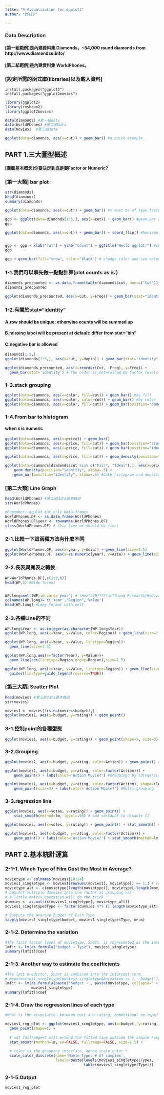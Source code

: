 ```yaml
---
title: "R-Visualization for qqplot2"
author: "許sir"

---
```



### Data Description
#### [第一組範例]是內建資料集 Diamonds。~54,000 round diamonds from http://www.diamondse.info/
#### [第二組範例]是內建資料集 WorldPhones。

### [設定所需的函式庫(libraries)以及載入資料]
```{}
install.packages("ggplot2")
install.packages("ggplot2movies")
```

```r
library(ggplot2)
library(reshape2)
library(ggplot2movies)

data(diamonds) #第一組data
data(WorldPhones) #第二組data
data(movies)  #第三組data

ggplot(data=diamonds, aes(x=cut)) + geom_bar() #a quick example 
```

## PART 1.三大圖型概述

#### [畫圖基本概念]你要決定到底是要Factor or Numeric?

### [第一大類] bar plot
```r
str(diamonds)
head(diamonds)
summary(diamonds)
```

```r
ggplot(data=diamonds, aes(x=cut)) + geom_bar() #x must be of type factor

ggp <- ggplot(data=diamonds[1:5,], aes(x=cut)) + geom_bar() #geom_bar drops category with no occurrence
ggp

ggplot(data=diamonds, aes(x=cut)) + geom_bar() + coord_flip() #horizontal bar


ggp <- ggp + xlab("Cut") + ylab("Count") + ggtitle("Hello ggplot!") #change label naming
ggp

ggp + geom_bar(fill="snow", color="black") # change color and see colors() if you're picky

```

### 1-1.我們可以事先做一點點計算(plot counts as is )
```r
diamonds_precounted <- as.data.frame(table(diamonds$cut, dnn=c("Cut")))
diamonds_precounted

ggplot(diamonds_precounted, aes(x=Cut, y=Freq)) + geom_bar(stat="identity") # default is "bin"
```


### 1-2.有關於stat=“identity”
#### A.row should be unique: otherwise counts will be summed up
#### B.missing label will be present at default: differ from stat="bin"
#### C.negative bar is allowed

```r
diamonds[1:5,]
ggplot(diamonds[1:5,], aes(x=cut, y=depth)) + geom_bar(stat="identity")

ggplot(diamonds_precounted, aes(x=reorder(Cut, -Freq), y=Freq)) + 
  geom_bar(stat='identity') # The order is determined by factor levels
```

### 1-3.stack grouping 
```r
ggplot(data=diamonds, aes(x=color, fill=cut)) + geom_bar() #by fill
ggplot(data=diamonds, aes(x=color, color=cut)) + geom_bar() #by color
ggplot(data=diamonds, aes(x=color, fill=cut)) + geom_bar(position="dodge") #dodge grouping

```

### 1-4.From bar to histogram 
#### when x is numeric
```r
ggplot(data=diamonds, aes(x=price)) + geom_bar()
ggplot(data=diamonds, aes(x=price, fill=cut)) + geom_bar(position="stack") #by stack
ggplot(data=diamonds, aes(x=price, fill=cut)) + geom_bar(position="identity", alpha=.5) #by identity (overlapping)

ggplot(data=diamonds, aes(x=price, fill=cut)) + geom_density(position="identity", alpha=.5) #from histogram to density plot

ggplot(data=diamonds[diamonds$cut %in% c("Fair", "Ideal"),], aes(x=price, fill=cut)) + 
    geom_density(position="identity", alpha=.5) + 
    geom_bar(position="identity", alpha=.5) #both histogram and density (scale wrong?K)


```

### [第二大類] Line Graph

```r
head(WorldPhones) #第二組data基本概述
str(WorldPhones)

#Remember: ggplot eat only data.frames
WorldPhones.DF <- as.data.frame(WorldPhones)
WorldPhones.DF$year <- rownames(WorldPhones.DF)
class(WorldPhones.DF) # this time we should be fine!

```

### 2-1.比較一下這兩種方法有什麼不同
```r
ggplot(WorldPhones.DF, aes(x=year, y=Asia)) + geom_line(size=1.5)
ggplot(WorldPhones.DF, aes(x=as.numeric(year), y=Asia)) + geom_line(size=1.5)
```

### 2-2.長表與寬表之轉換
```r
WP=WorldPhones.DF[,c(1:3,8)]
head(WP,8) #Wide format


WP.long=melt(WP,id.vars='year') # ?Hmelt?N?????ഫ??Long Format?A?Hid.vars?O?d????
colnames(WP.long)= c('Year','Region','Value')
head(WP.long) #Long format with melt


```

### 2-3.各種Line的不同
```r
WP.long$Year <- as.integer(as.character(WP.long$Year))
ggplot(WP.long, aes(x=Year, y=Value, color=Region)) + geom_line(size=1.5)

ggplot(WP.long, aes(x=Year, y=Value, linetype=Region))+
  geom_line(size=1.5)

ggplot(WP.long,aes(x=factor(Year), y=Value))+
  geom_line(aes(linetype=Region,group=Region),size=1.5)

ggplot(WP.long, aes(x=Year, y=Value, linetype=Region)) + geom_line(size=1.5) +
  guides(linetype=guide_legend(reverse=TRUE))


```

### [第三大類] Scatter Plot
```r
head(movies) #第三組data基本概述
str(movies)

movies1 <- movies[!is.na(movies$budget),]
ggplot(movies1, aes(x=budget, y=rating)) + geom_point()
```

### 3-1.控制point的各種型態
```r
ggplot(movies1, aes(x=budget, y=rating)) + geom_point(shape=5, size=3)

```

### 3-2.Grouping
```r
ggplot(movies1, aes(x=budget, y=rating, color=Action)) + geom_point() #Grouping: by binary variable

ggplot(movies1, aes(x=budget, y=rating, color=factor(Action))) + 
    geom_point() + labs(color='Action Movie?') #Grouping: by categarical variable

ggplot(movies1, aes(x=budget, y=rating, color=factor(Action), shape=(length > 120))) + 
    geom_point(size=3) + labs(color='Action Movie?') #Multi-grouping
```

### 3-3.regression line
```r
ggplot(movies, aes(x=votes, y=rating)) + geom_point() +
    stat_smooth(method=lm, level=.95) # add se=FALSE to disable CI

ggplot(movies, aes(x=votes, y=rating)) + geom_point() + stat_smooth() #The default is a polynomial fit

ggplot(movies1, aes(x=budget, y=rating, color=factor(Action))) + 
    geom_point() + labs(color='Action Movie?') + stat_smooth(method=lm, se=FALSE) #Fitting is smart to align with grouping


```

## PART 2.基本統計運算

### 2-1-1. Which Type of Film Cost the Most in Average?
```r
movietype <- colnames(movies)[18:24]
movies1_singletype <- movies1[rowSums(movies1[, movietype]) == 1,] # remove multi-typed
movietype_alt <- c(movietype[length(movietype)], movietype[-length(movietype)]) 
# convert multiple dummies into one factor as grouping var
# a little matrix operation will do the trick
dummies <- as.matrix(movies1_singletype[, movietype_alt])
movies1_singletype$Type <- factor(dummies %*% (1:length(movietype_alt)), labels=movietype_alt)

# Compute the Average Budget of Each Type
tapply(movies1_singletype$budget, movies1_singletype$Type, mean)
```

### 2-1-2. Determine the variation
```r
#The first factor level of movietype, Short, is represented as the intercept term.
lmfit <- lm(as.formula("budget ~ Type"), movies1_singletype)
summary(lmfit)$coef 

```

### 2-1-3. Another way to estimate the coefficients
```r
#The last predictor, Short is combined into the intercept term.
# mean(movies1_singletype[movies1_singletype$Animation == 1, 'budget'])
lmfit <- lm(as.formula(paste('budget ~', paste(movietype, collapse=' + '))), 
            movies1_singletype)
summary(lmfit)$coef
```

### 2-1-4. Draw the regression lines of each type
```r
#What is the association between cost and rating, conditional on type?

movies1_reg_plot <- ggplot(movies1_singletype, aes(x=budget, y=rating, color=Type)) + 
  geom_point(shape=1) +
  
  # set fullrange=T will extend the fitted line outside the sample range
  stat_smooth(method=lm, se=FALSE, fullrange=FALSE, size=1.5) +
  
  # color is the grouping interface, hence scale_color_*
  scale_color_discrete(name='Movie Type: # of samples', 
                       labels=paste(levels(movies1_singletype$Type), ': ', 
                                    table(movies1_singletype$Type)))
```

### 2-1-5.Output
```r
movies1_reg_plot
```

